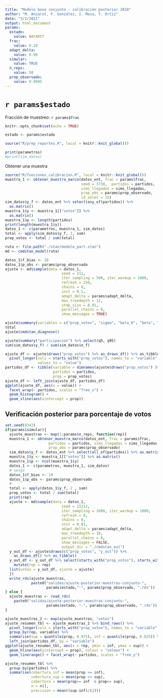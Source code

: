 ```yaml
---
title: "Modelo base conjunto - calibración posterior 2018"
author: "M. Anzarut, F. González, I. Meza, T. Ortiz"
date: "3/1/2021"
output: html_document
params:
  estado:
    value: NAYARIT
  frac:
    value: 0.20
  adapt_delta:
    value: 0.98
  simular:
    value: TRUE
  n_reps:
    value: 50
  prop_observado:
    value: 0.9995
---
```


# `r params$estado`

Fracción de muestreo: `r params$frac`


```r
knitr::opts_chunk$set(echo = TRUE)
```



```r
estado <- params$estado
```


```r
source("R/prep_reportes.R", local = knitr::knit_global())
```



```r
print(parametros)
#print(sim_datos)
```

Obtener una muestra

```r
source("R/funciones_calibracion.R", local = knitr::knit_global())
muestra_1 <- obtener_muestra_marco(datos_ent, frac = params$frac, 
                                   seed = 3738,  partidos = partidos,
                                   sims_llegadas = sims_llegadas, 
                                   prop_obs = params$prop_observado,
                                   id_selec = 15)
sim_datos$y_f <- datos_ent %>% select(any_of(partidos)) %>% 
  as.matrix()
muestra_1$y <- muestra_1[["votos"]] %>% 
  as.matrix()
muestra_1$p <- length(partidos)
print(length(muestra_1$y))
datos_1 <- c(parametros, muestra_1, sim_datos)
total <- apply(sim_datos$y_f, 2, sum)
prop_votos <- total / sum(total)
```

```r
ruta <- file.path("./stan/modelo_part.stan")
md <- cmdstan_model(ruta)
```


```r
datos_1$f_bias <- 10
datos_1$p_obs <- params$prop_observado
ajuste <- md$sample(data = datos_1, 
                          seed = 211,
                          iter_sampling = 500, iter_warmup = 1000,
                          refresh = 250, 
                          chains = 8, 
                          init = 0.1,
                          adapt_delta = params$adapt_delta,
                          max_treedepth = 12,
                          step_size = 0.01,
                          parallel_chains = 8, 
                          show_messages = TRUE)
```


```r
ajuste$summary(variables = c("prop_votos", "sigma", "beta_0", "beta", "kappa"))
total
ajuste$cmdstan_diagnose()
```

```r
ajuste$summary("participacion") %>% select(q5, q95)
sum(sim_datos$y_f) / sum(sim_datos$n_f)
```


```r
ajuste_df <- ajuste$draws("prop_votos") %>% as_draws_df() %>% as_tibble %>% 
  pivot_longer(cols = starts_with("prop_votos"), names_to = "variable",
               values_to = "value")
partidos_df <- tibble(variable = dimnames(ajuste$draws("prop_votos") )$variable,
                      partidos = partidos,
                      prop = prop_votos)
ajuste_df <- left_join(ajuste_df, partidos_df)
ggplot(ajuste_df, aes(x = value)) + 
  facet_wrap(~ partidos, scales = "free_x") +
  geom_histogram() +
  geom_vline(aes(xintercept = prop)) 
```

## Verificación posterior para porcentaje de votos

```r
set.seed(8342)
if(params$simular){
  ajuste_muestras <- map(1:params$n_reps, function(rep){
  muestra_1 <- obtener_muestra_marco(datos_ent, frac = params$frac,
                    partidos = partidos, sims_llegadas = sims_llegadas, 
                    prop_obs = params$prop_observado)
  sim_datos$y_f <- datos_ent %>% select(all_of(partidos)) %>% as.matrix()
  muestra_1$y <- muestra_1[["votos"]] %>% as.matrix() 
  muestra_1$p <- ncol(muestra_1$y)
  datos_1 <- c(parametros, muestra_1, sim_datos)
  # sesgo
  datos_1$f_bias <- 10
  datos_1$p_obs <- params$prop_observado
  # 
  total <- apply(datos_1$y_f, 2 , sum)
  prop_votos <- total / sum(total)
  print(rep)
  ajuste <- md$sample(data = datos_1, 
                          seed = 21312,
                          iter_sampling = 1000, iter_warmup = 1000,
                          refresh = 0, 
                          chains = 8,
                          init = 0.01, 
                          adapt_delta = params$adapt_delta,
                          max_treedepth = 10,
                          parallel_chains = 8,
                          show_messages = FALSE,
                          output_dir = "./cmdstan_out")
  y_out_df <- ajuste$draws(c("prop_votos", "y_out")) %>% 
    as_draws_df() %>% as_tibble()
  y_out_df <- y_out_df %>% select(starts_with("prop_votos"), starts_with("y_out")) %>% 
    mutate(rep = rep)
  list(votos = y_out_df, ajuste = ajuste)
  })
  write_rds(ajuste_muestras, 
            paste0("salidas/ajuste-posterior-muestras-conjunto-", 
                   params$estado,"-", params$prop_observado, ".rds"))
} else {
  ajuste_muestras <- read_rds(
    paste0("salidas/ajuste-posterior-muestras-conjunto-", 
                   params$estado, "-", params$prop_observado, ".rds"))
}
```

```r
ajuste_muestras_2 <- map(ajuste_muestras, "votos")
ajuste_resumen_tbl <- ajuste_muestras_2 %>% bind_rows() %>%
  pivot_longer(cols = starts_with("prop_votos"), names_to = "variable", values_to = "prop") %>% 
  group_by(rep, variable) %>% 
  summarise(sup = quantile(prop, 0.975), inf = quantile(prop, 0.025)) %>% 
  left_join(partidos_df, by = "variable")  
ggplot(ajuste_resumen_tbl, aes(x = rep, ymin = inf, ymax = sup)) +
  geom_hline(aes(yintercept = prop), colour = "salmon") +
  geom_linerange() + facet_wrap(~ partidos, scales = "free_y") 
```


```r
ajuste_resumen_tbl %>% 
  group_by(partidos) %>% 
  summarise(cobertura_inf = mean(prop >= inf), 
            cobertura_sup = mean(prop <= sup), 
            cobertura = mean(prop>= inf  & prop<= sup),
            n = n(),
            precision = mean((sup-inf)/(2))) 
```

